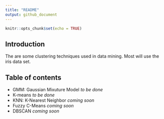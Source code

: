 ```yaml
---
title: "README"
output: github_document
---
```


```r
knitr::opts_chunk$set(echo = TRUE)
```

## Introduction

The are some clustering techniques used in data mining.
Most will use the iris data set.

## Table of contents

* GMM: Gaussian Mixuture Model *to be done*
* K-means *to be done*
* KNN: K-Nearest Neighbor *coming soon*
* Fuzzy C-Means *coming soon*
* DBSCAN *coming soon*